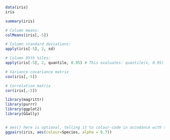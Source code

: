 

```r
data(iris)
iris
```


```r
summary(iris)
```

```r
# Column means:
colMeans(iris[,-5])
```
```r
# Column standard deviations:
apply(iris[-5], 2, sd)
```

```r
# Column 95th %iles:
apply(iris[-5], 2, quantile, 0.95) # This evaluates: quantile(x, 0.95) for x each column in turn.
```
```r
# Variance-covariance matrix
cov(iris[,-5])
```

```r
# Correlation matrix
cor(iris[,-5])
```

```r
library(magrittr)
library(purrr)
library(ggplot2)
library(GGally)
```
```r

```
```r
# aes() here is optional, telling it to colour-code in accodance with species, and using transparency (alpha).
ggpairs(iris, aes(colour=Species, alpha = 0.7))
```


